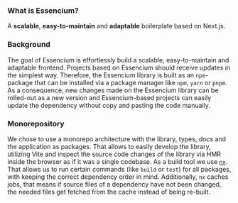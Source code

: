 ### What is Essencium?

A **scalable**, **easy-to-maintain** and **adaptable** boilerplate based on Next.js.

### Background

The goal of Essencium is effortlessly build a scalable, easy-to-maintain and adaptable frontend. Projects based on
Essencium should receive updates in the simplest way. Therefore, the Essencium library is built as an `npm`-package that
can be installed via a package manager like `npm`, `yarn` or `pnpm`. As a consequence, new changes made on the Essencium
library can be rolled-out as a new version and Essencium-based projects can easily update the dependency without copy
and pasting the code manually.

### Monorepository

We chose to use a monorepo architecture with the library, types, docs and the application as packages. That allows to
easily develop the library, utilizing Vite and inspect the source code changes of the library via HMR inside the browser
as if it was a single codebase. As a build tool we use [`nx`](https://nx.dev/getting-started/why-nx). That allows us to run certain commands (like `build` or
`test`) for all packages, with keeping the correct dependency order in mind. Additionally, `nx` caches jobs, that means
if source files of a dependency have not been changed, the needed files get fetched from the cache instead of being
re-built.
